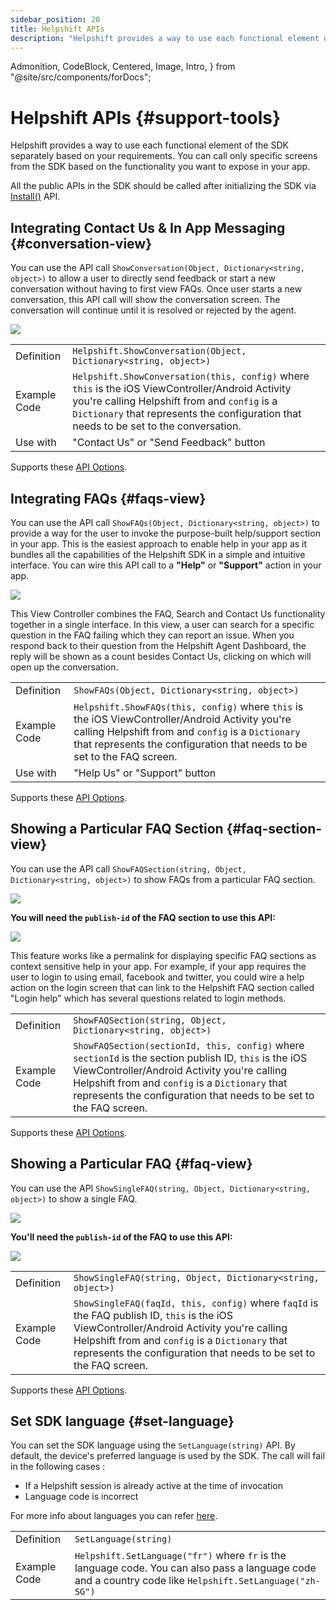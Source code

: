 ```yaml
---
sidebar_position: 20
title: Helpshift APIs
description: "Helpshift provides a way to use each functional element of the SDK separately based on your requirements."
---
```


  Admonition,
  CodeBlock,
  Centered,
  Image,
  Intro,
} from "@site/src/components/forDocs";

# Helpshift APIs {#support-tools}

<Intro>

Helpshift provides a way to use each functional element of the SDK separately based on your requirements. You can call only specific screens from the SDK based on the functionality you want to expose in your app.

</Intro>

<Admonition type="info" title="Note">

All the public APIs in the SDK should be called after initializing the SDK via [Install()](/sdkx-xamarin/getting-started#initialize) API.

</Admonition>

## Integrating Contact Us & In App Messaging {#conversation-view}

You can use the API call `ShowConversation(Object, Dictionary<string, object>)` to allow a user to directly send feedback or start a new conversation without having to first view FAQs. Once user starts a new conversation, this API call will show the conversation screen. The conversation will continue until it is resolved or rejected by the agent.

<Centered>

<Image src="/static/books/sdkx_ios/Show-Conversation.png" width="full" />

</Centered>

|              |                    |
| ------------ | -------------------|
| Definition   | `Helpshift.ShowConversation(Object, Dictionary<string, object>)` |
| Example Code | `Helpshift.ShowConversation(this, config)` where `this` is the iOS ViewController/Android Activity you're calling Helpshift from and `config` is a `Dictionary` that represents the configuration that needs to be set to the conversation. |
| Use with     | "Contact Us" or "Send Feedback" button |

Supports these [API Options](/sdkx_xamarin/sdk-configuration/).

## Integrating FAQs {#faqs-view}

You can use the API call `ShowFAQs(Object, Dictionary<string, object>)` to provide a way for the user to invoke the purpose-built help/support section in your app. This is the easiest approach to enable help in your app as it bundles all the capabilities of the Helpshift SDK in a simple and intuitive interface. You can wire this API call to a **"Help"** or **"Support"** action in your app.

<Centered>

<Image src="/static/books/sdkx_ios/show_faqs.png" width="full" />

</Centered>

This View Controller combines the FAQ, Search and Contact Us functionality together in a single interface. In this view, a user can search for a specific question in the FAQ failing which they can report an issue. When you respond back to their question from the Helpshift Agent Dashboard, the reply will be shown as a count besides Contact Us, clicking on which will open up the conversation.

|              |     |
| ------------ | ----|
| Definition   | `ShowFAQs(Object, Dictionary<string, object>)` |
| Example Code | `Helpshift.ShowFAQs(this, config)` where `this` is the iOS ViewController/Android Activity you're calling Helpshift from and `config` is a `Dictionary` that represents the configuration that needs to be set to the FAQ screen. |
| Use with     | "Help Us" or "Support" button |


Supports these [API Options](/sdkx_xamarin/sdk-configuration/).

## Showing a Particular FAQ Section {#faq-section-view}

You can use the API call `ShowFAQSection(string, Object, Dictionary<string, object>)` to show FAQs from a particular FAQ section.

<Centered>

<Image src="/static/books/sdkx_ios/show_section.png" width="full" />

</Centered>

**You will need the `publish-id` of the FAQ section to use this API:**

<Image src="/static/books/misc/section-publish-id.png" width="full" />

This feature works like a permalink for displaying specific FAQ sections as context sensitive help in your app. For example, if your app requires the user to login to using email, facebook and twitter, you could wire a help action on the login screen that can link to the Helpshift FAQ section called "Login help" which has several questions related to login methods.

|              |     |
| ------------ | ----|
| Definition   | `ShowFAQSection(string, Object, Dictionary<string, object>)` |
| Example Code | `ShowFAQSection(sectionId, this, config)` where `sectionId` is the section publish ID, `this` is the iOS ViewController/Android Activity you're calling Helpshift from and `config` is a `Dictionary` that represents the configuration that needs to be set to the FAQ screen. |

Supports these [API Options](/sdkx_xamarin/sdk-configuration/).

## Showing a Particular FAQ {#faq-view}

You can use the API `ShowSingleFAQ(string, Object, Dictionary<string, object>)` to show a single FAQ.

<Centered>

<Image src="/static/books/sdkx_ios/show_single_faq.png" width="full" />

</Centered>

**You'll need the `publish-id` of the FAQ to use this API:**

<Image src="/static/books/misc/faq-publish-id.png" width="full" />

|              |     |
| ------------ | ----|
| Definition   | `ShowSingleFAQ(string, Object, Dictionary<string, object>)` |
| Example Code | `ShowSingleFAQ(faqId, this, config)` where `faqId` is the FAQ publish ID, `this` is the iOS ViewController/Android Activity you're calling Helpshift from and `config` is a `Dictionary` that represents the configuration that needs to be set to the FAQ screen. |

Supports these [API Options](/sdkx_xamarin/sdk-configuration/).

## Set SDK language {#set-language}

You can set the SDK language using the `SetLanguage(string)` API. By default, the device's preferred language is used by the SDK. The call will fail in the following cases :

- If a Helpshift session is already active at the time of invocation
- Language code is incorrect

For more info about languages you can refer [here](/sdkx_xamarin/internationalization/).

|              |     |
| ------------ |-----|
| Definition   | `SetLanguage(string)` |
| Example Code | `Helpshift.SetLanguage("fr")` where `fr` is the language code. You can also pass a language code and a country code like `Helpshift.SetLanguage("zh-SG")` |
